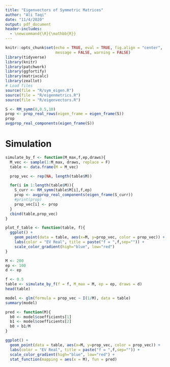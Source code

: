 ```yaml
---
title: "Eigenvectors of Symmetric Matrices"
author: "Ali Taqi"
date: "11/4/2020"
output: pdf_document
header-includes:
  - \newcommand{\R}{\mathbb{R}}
---
```


```r
knitr::opts_chunk$set(echo = TRUE, eval = TRUE, fig.align = "center", 
                      message = FALSE, warning = FALSE)
library(tidyverse)
library(knitr)
library(patchwork)
library(ggfortify)
library(matrixcalc)
library(zeallot)
# Load files
source(file = "R/sym_eigen.R")
source(file = "R/eigenmetrics.R")
source(file = "R/eigenvectors.R")
```

```r
S <- RM_symm(8,0.5,10)
prop <- prop_real_rows(eigen_frame = eigen_frame(S))
prop
avgprop_real_components(eigen_frame(S))
```


# Simulation

```r
simulate_by_f <- function(M_max,f,ep,draws){
  M_vec <- sample(1:M_max, draws, replace = F)
  table <- data.frame(M = M_vec)

  prop_vec <- rep(NA, length(table$M))

  for(i in 1:length(table$M)){
    S_curr <- RM_symm(table$M[i],f,ep)
    prop <- avgprop_real_components(eigen_frame(S_curr))
    #print(prop)
    prop_vec[i] <- prop
  }
  cbind(table,prop_vec)
}

plot_f_table <- function(table, f){
  ggplot() + 
    geom_point(data = table, aes(x=M, y=prop_vec, color = prop_vec)) +
    labs(color = "EV Real", title = paste("f = ",f,sep="")) +
    scale_color_gradient(high="blue", low="red")
}
```

```r
M <- 200
ep <- 100
d <- ep
```

```r
f <- 0.5
table <- simulate_by_f(f = f, M_max = M, ep = ep, draws = d)
head(table)
```

```r
model <- glm(formula = prop_vec ~ I(1/M), data = table)
summary(model)

pred <- function(M){
  b0 <- model$coefficients[1]
  b1 <- model$coefficients[2]
  b0 + b1/M
}

ggplot() + 
  geom_point(data = table, aes(x=M, y=prop_vec, color = prop_vec)) +
  labs(color = "EV Real", title = paste("f = ",f,sep="")) +
  scale_color_gradient(high="blue", low="red") +
  stat_function(mapping = aes(x = M), fun = pred)
```




